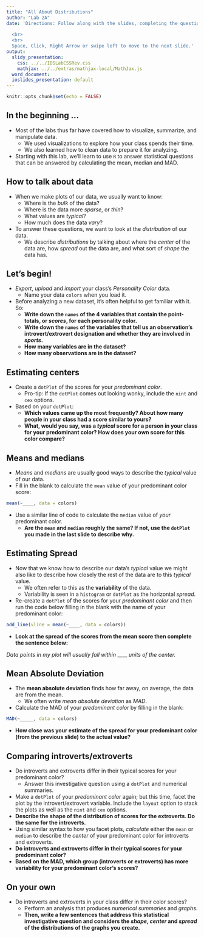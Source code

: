 ```yaml
---
title: "All About Distributions"
author: "Lab 2A"
date: 'Directions: Follow along with the slides, completing the questions in <font color=#25679E><b>blue</b></font> on your computer, and answering the questions in **red** in your journal.  
  
  <br>
  <br>
  Space, Click, Right Arrow or swipe left to move to the next slide.'
output:
  slidy_presentation:
    css: ../../IDSLabCSSRev.css
    mathjax: ../../extras/mathjax-local/MathJax.js
  word_document:
  ioslides_presentation: default
---
```


```r
knitr::opts_chunk$set(echo = FALSE)
```

## In the beginning ...

- Most of the labs thus far have covered how to visualize, summarize, and manipulate data.
    - We used visualizations to explore how your class spends their time.
    - We also learned how to clean data to prepare it for analyzing.
- Starting with this lab, we'll learn to use `R` to answer statistical questions that can be answered by calculating the mean, median and MAD.


## How to talk about data

- When we make plots of our data, we usually want to know:
  - Where is the _bulk_ of the data?
  - Where is the data more _sparse_, or _thin_?
  - What values are _typical_?
  - How much does the data _vary_?
- To answer these questions, we want to look at the _distribution_ of our data.
    - We describe _distributions_ by talking about where the _center_ of the data are, how _spread_ out the data are, and what sort of _shape_ the data has.


## Let's begin!

- _Export_, _upload_ and _import_ your class's _Personality Color_ data.
    - Name your data `colors` when you load it.
- Before analyzing a new dataset, it's often helpful to get familiar with it. So:
    - **Write down the `names` of the 4 variables that contain the point-totals, or _scores_, for each personality color.**
    - **Write down the `names` of the variables that tell us an observation's introvert/extrovert designation and whether they are involved in _sports_.**
    - **How many variables are in the dataset?**
    - **How many observations are in the dataset?**


## Estimating centers

- <span class="blue">Create a `dotPlot` of the scores for your _predominant color_.</span>
    - Pro-tip: If the `dotPlot` comes out looking wonky, include the `nint` and `cex` options.
- Based on your `dotPlot`:
    - **Which values came up the most frequently? About how many people in  your class had a score similar to yours?**
    - **What, would you say, was a _typical_ score for a person in your class for your predominant color? How does your own score for this color compare?**


## Means and medians

- _Means_ and _medians_ are usually good ways to describe the _typical_ value of our data.
- <span class="blue">Fill in the blank to calculate the `mean` value of your predominant color score: </span>

```r
mean(~____, data = colors)
```

- <span class="blue">Use a similar line of code to calculate the `median` value of _your_ predominant color.</span>
    - **Are the `mean` and `median` roughly the same? If not, use the `dotPlot` you made in the last slide to describe why.**

## Estimating Spread

- Now that we know how to describe our data's _typical_ value we might also like to describe how closely the rest of the data are to this _typical_ value. 
    - We often refer to this as the <b>variability</b> of the data. 
    - Variability is seen in a `histogram` or `dotPlot` as the horizontal *spread*.
    
- <span class="blue">Re-create a `dotPlot` of the scores for your _predominant color_ and then run the code below filling in the blank with the name of your predominant color:</span>

```r
add_line(vline = mean(~____, data = colors))
```

- **Look at the spread of the scores from the mean score then complete the sentence below:**

_Data points in my plot will usually fall within_ ____ _units of the center._

## Mean Absolute Deviation

- The <b>mean absolute deviation</b> finds how far away, on average, the data are from the mean.
    - We often write _mean absolute deviation_ as _MAD_.
- <span class="blue">Calculate the MAD of your _predominant color_ by filling in the blank:</span>

```r
MAD(~_____, data = colors)
```

- **How close was your estimate of the spread for your predominant color (from the previous slide) to the actual value?**

## Comparing introverts/extroverts

- Do introverts and extroverts differ in their typical scores for your predominant color?
  - Answer this investigative question using a `dotPlot` and numerical summaries.
- <span class="blue">Make a `dotPlot` of your _predominant color_ again; but this time, facet the plot by the introvert/extrovert variable. Include the `layout` option to stack the plots as well as the `nint` and `cex` options.</span>
- **Describe the shape of the distribution of scores for the extroverts. Do the same for the introverts.**
- <span class="blue">Using similar syntax to how you facet plots, _calculate_ either the `mean` or `median` to describe the _center_ of your predominant color for introverts and extroverts.</span>
- **Do introverts and extroverts differ in their typical scores for your predominant color?**
- **Based on the MAD, which group (introverts or extroverts) has more variability for your predominant color's scores?**

## On your own

- Do introverts and extroverts in your class differ in their color scores? 
    - <span class="blue">Perform an analysis that produces _numerical summaries_ and _graphs_.</span>
    - **Then, write a few sentences that address this statistical investigative question and considers the _shape_, _center_ and _spread_ of the distributions of the graphs you create.**